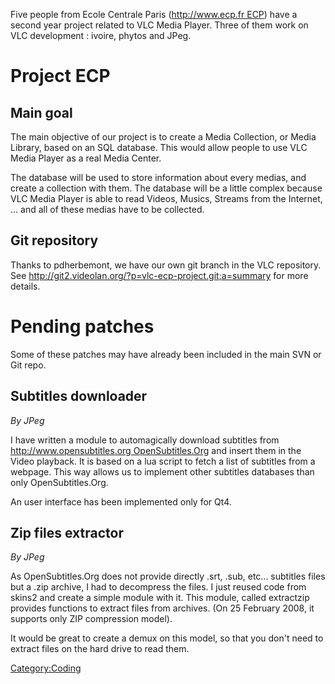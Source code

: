 Five people from Ecole Centrale Paris ([[http://www.ecp.fr ECP]]) have a second year project related to VLC Media Player. Three of them work on VLC development : ivoire, phytos and JPeg.

= Project ECP =

== Main goal ==

The main objective of our project is to create a Media Collection, or Media Library, based on an SQL database. This would allow people to use VLC Media Player as a real Media Center.

The database will be used to store information about every medias, and create a collection with them. The database will be a little complex because VLC Media Player is able to read Videos, Musics, Streams from the Internet, ... and all of these medias have to be collected.

== Git repository ==

Thanks to pdherbemont, we have our own git branch in the VLC repository. See [[http://git2.videolan.org/?p=vlc-ecp-project.git;a=summary]] for more details.

= Pending patches =

Some of these patches may have already been included in the main SVN or Git repo.

== Subtitles downloader ==

''By JPeg''

I have written a module to automagically download subtitles from [[http://www.opensubtitles.org OpenSubtitles.Org]] and insert them in the Video playback. It is based on a lua script to fetch a list of subtitles from a webpage. This way allows us to implement other subtitles databases than only OpenSubtitles.Org.

An user interface has been implemented only for Qt4.

== Zip files extractor ==

''By JPeg''

As OpenSubtitles.Org does not provide directly .srt, .sub, etc... subtitles files but a .zip archive, I had to decompress the files. I just reused code from skins2 and create a simple module with it. This module, called extractzip provides functions to extract files from archives. (On 25 February 2008, it supports only ZIP compression model).

It would be great to create a demux on this model, so that you don't need to extract files on the hard drive to read them.

[[Category:Coding]]